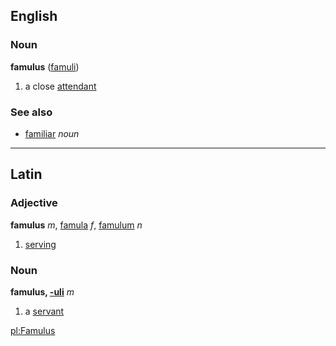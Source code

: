 ==English==
===Noun===
'''famulus''' ([[famuli]])

#a close [[attendant]]
{{seeCites}}

===See also===
*[[familiar]] ''noun''

----

==Latin==
===Adjective===
'''famulus''' ''m'', [[famula]] ''f'', [[famulum]] ''n''

#[[serve|serving]]
===Noun===
'''famulus, [[Wiktionary Appendix:Latin second declension|-uli]]''' ''m''

#a [[servant]]

[[pl:Famulus]]